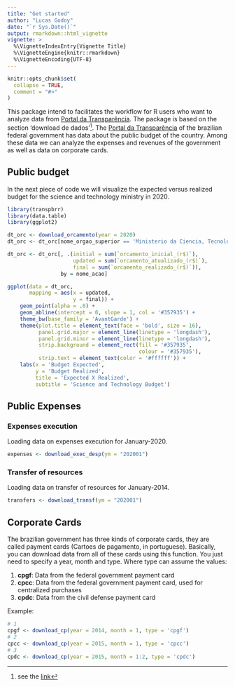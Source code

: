 ```yaml
---
title: "Get started"
author: "Lucas Godoy"
date: "`r Sys.Date()`"
output: rmarkdown::html_vignette
vignette: >
  %\VignetteIndexEntry{Vignette Title}
  %\VignetteEngine{knitr::rmarkdown}
  %\VignetteEncoding{UTF-8}
---
```


```r
knitr::opts_chunk$set(
  collapse = TRUE,
  comment = "#>"
)
```

This package intend to facilitates the workflow for R users who want to analyze
data from [Portal da Transparência](http://www.portaltransparencia.gov.br/). The
package is based on the section 'download de dados'^[see the [link](http://www.portaltransparencia.gov.br/download-de-dados)].
The [Portal da Transparência](http://www.portaltransparencia.gov.br/) of the 
brazilian federal government has data about the public budget of the country.
Among these data we can analyze the expenses and revenues of the government as well
as data on corporate cards.

## Public budget

In the next piece of code we will visualize the expected
versus realized budget for the science and technology
ministry in 2020.

```r
library(transpbrr)
library(data.table)
library(ggplot2)

dt_orc <- download_orcamento(year = 2020)
dt_orc <- dt_orc[nome_orgao_superior == 'Ministerio da Ciencia, Tecnologia, Inovacoes e Comunicacoes',]

dt_orc <- dt_orc[, .(initial = sum(`orcamento_inicial_(r$)`),
                     updated = sum(`orcamento_atualizado_(r$)`),
                     final = sum(`orcamento_realizado_(r$)`)),
                 by = nome_acao]

ggplot(data = dt_orc,
       mapping = aes(x = updated,
                     y = final)) +
    geom_point(alpha = .8) +
    geom_abline(intercept = 0, slope = 1, col = '#357935') +
    theme_bw(base_family = 'AvantGarde') +
    theme(plot.title = element_text(face = 'bold', size = 16),
          panel.grid.major = element_line(linetype = 'longdash'),
          panel.grid.minor = element_line(linetype = 'longdash'),
          strip.background = element_rect(fill = '#357935',
                                          colour = '#357935'),
          strip.text = element_text(color = '#ffffff')) +
    labs(x = 'Budget Expected',
         y = 'Budget Realized',
         title = 'Expected X Realized',
         subtitle = 'Science and Technology Budget')
```

## Public Expenses

### Expenses execution

Loading data on expenses execution for January-2020.

```r
expenses <- download_exec_desp(ym = "202001")
```

### Transfer of resources

Loading data on transfer of resources for January-2014.

```r
transfers <- download_transf(ym = "202001")
```

## Corporate Cards

The brazilian government has three kinds of corporate
cards, they are called payment cards (Cartoes de pagamento, in portuguese).
Basically, you can download data from all of these cards using this
function. You just need to specify a year, month and type.
Where type can assume the values:

1. **cpgf**: Data from the federal government payment card
2. **cpcc**: Data from the federal government payment card, used
for centralized purchases
3. **cpdc**: Data from the civil defense payment card

Example:

```r
# 1
cpgf <- download_cp(year = 2014, month = 1, type = 'cpgf')
# 2
cpcc <- download_cp(year = 2015, month = 1, type = 'cpcc')
# 3
cpdc <- download_cp(year = 2015, month = 1:2, type = 'cpdc')
```

